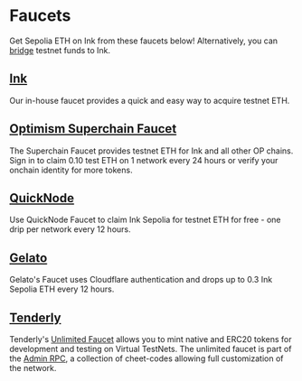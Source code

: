 # Faucets

Get Sepolia ETH on Ink from these faucets below! Alternatively, you can [bridge](https://inkonchain.com/bridge) testnet funds to Ink.

## [Ink](https://inkonchain.com/faucet)

Our in-house faucet provides a quick and easy way to acquire testnet ETH.

## [Optimism Superchain Faucet](https://console.optimism.io/faucet)

The Superchain Faucet provides testnet ETH for Ink and all other OP chains. Sign in to claim 0.10 test ETH on 1 network every 24 hours or verify your onchain identity for more tokens.

## [QuickNode](https://faucet.quicknode.com/drip)

Use QuickNode Faucet to claim Ink Sepolia for testnet ETH for free - one drip per network every 12 hours.

## [Gelato](https://faucet-gel-sepolia.inkonchain.com)

Gelato's Faucet uses Cloudflare authentication and drops up to 0.3 Ink Sepolia ETH every 12 hours.

## [Tenderly](https://tenderly.co/?mtm_campaign=ext-docs&mtm_kwd=ink)

Tenderly's [Unlimited Faucet](https://docs.tenderly.co/virtual-testnets/unlimited-faucet?mtm_campaign=ext-docs&mtm_kwd=ink) allows you to mint native and ERC20 tokens for development and testing on Virtual TestNets. The unlimited faucet is part of the [Admin RPC](https://docs.tenderly.co/virtual-testnets/admin-rpc?mtm_campaign=ext-docs&mtm_kwd=ink), a collection of cheet-codes allowing full customization of the network.
